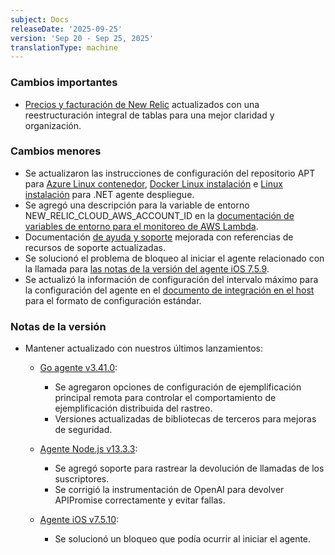 ```yaml
---
subject: Docs
releaseDate: '2025-09-25'
version: 'Sep 20 - Sep 25, 2025'
translationType: machine
---
```


### Cambios importantes

* [Precios y facturación de New Relic](/docs/accounts/accounts-billing/new-relic-one-pricing-billing/new-relic-one-pricing-billing) actualizados con una reestructuración integral de tablas para una mejor claridad y organización.

### Cambios menores

* Se actualizaron las instrucciones de configuración del repositorio APT para [Azure Linux contenedor](/install/dotnet/installation/azure-linux-container), [Docker Linux instalación](/install/dotnet/installation/dockerLinux) e [Linux instalación](/install/dotnet/installation/linuxInstall2) para .NET agente despliegue.
* Se agregó una descripción para la variable de entorno NEW\_RELIC\_CLOUD\_AWS\_ACCOUNT\_ID en la [documentación de variables de entorno para el monitoreo de AWS Lambda](/docs/serverless-function-monitoring/aws-lambda-monitoring/instrument-lambda-function/env-variables-lambda).
* Documentación [de ayuda y soporte](/docs/new-relic-solutions/solve-common-issues/find-help-get-support) mejorada con referencias de recursos de soporte actualizadas.
* Se solucionó el problema de bloqueo al iniciar el agente relacionado con la llamada para [las notas de la versión del agente iOS 7.5.9](/docs/release-notes/mobile-release-notes/ios-release-notes/ios-agent-759).
* Se actualizó la información de configuración del intervalo máximo para la configuración del agente en el [documento de integración en el host](/docs/infrastructure/host-integrations/infrastructure-integrations-sdk/specifications/host-integrations-standard-configuration-format/#configure-how-the-agent-executes-your-integrations) para el formato de configuración estándar.

### Notas de la versión

* Mantener actualizado con nuestros últimos lanzamientos:

  * [Go agente v3.41.0](/docs/release-notes/agent-release-notes/go-release-notes/go-agent-3-41-0):

    * Se agregaron opciones de configuración de ejemplificación principal remota para controlar el comportamiento de ejemplificación distribuida del rastreo.
    * Versiones actualizadas de bibliotecas de terceros para mejoras de seguridad.

  * [Agente Node.js v13.3.3](/docs/release-notes/agent-release-notes/nodejs-release-notes/node-agent-13-3-3):

    * Se agregó soporte para rastrear la devolución de llamadas de los suscriptores.
    * Se corrigió la instrumentación de OpenAI para devolver APIPromise correctamente y evitar fallas.

  * [Agente iOS v7.5.10](/docs/release-notes/mobile-release-notes/ios-release-notes/ios-agent-7510):

    * Se solucionó un bloqueo que podía ocurrir al iniciar el agente.